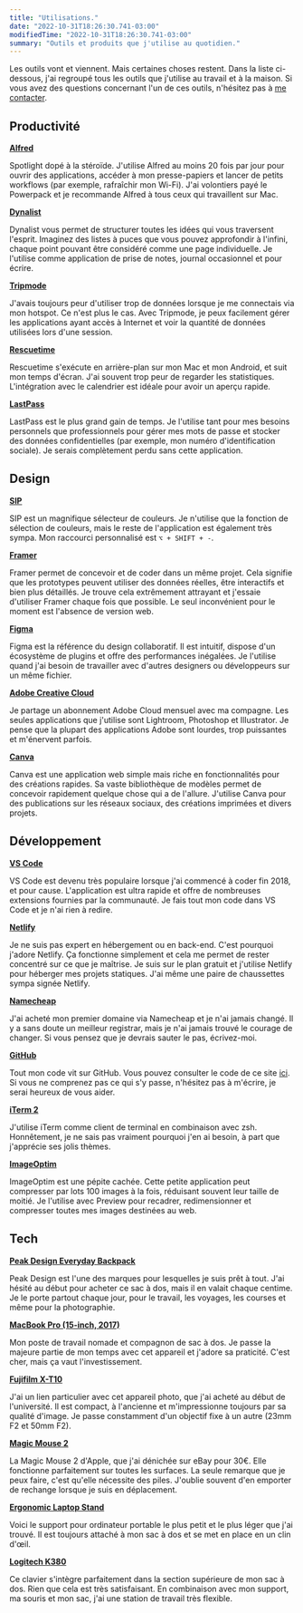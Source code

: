 ```yaml
---
title: "Utilisations."
date: "2022-10-31T18:26:30.741-03:00"
modifiedTime: "2022-10-31T18:26:30.741-03:00"
summary: "Outils et produits que j'utilise au quotidien."
---
```


Les outils vont et viennent. Mais certaines choses restent. Dans la liste ci-dessous, j'ai regroupé tous les outils que j'utilise au travail et à la maison. Si vous avez des questions concernant l'un de ces outils, n'hésitez pas à [me contacter](mailto:contact@yuricunha.com).

## Productivité

**[Alfred](https://www.alfredapp.com/)**

Spotlight dopé à la stéroïde. J'utilise Alfred au moins 20 fois par jour pour ouvrir des applications, accéder à mon presse-papiers et lancer de petits workflows (par exemple, rafraîchir mon Wi-Fi). J'ai volontiers payé le Powerpack et je recommande Alfred à tous ceux qui travaillent sur Mac.

**[Dynalist](https://dynalist.io/)**

Dynalist vous permet de structurer toutes les idées qui vous traversent l'esprit. Imaginez des listes à puces que vous pouvez approfondir à l'infini, chaque point pouvant être considéré comme une page individuelle. Je l'utilise comme application de prise de notes, journal occasionnel et pour écrire.

**[Tripmode](https://www.tripmode.ch/)**

J'avais toujours peur d'utiliser trop de données lorsque je me connectais via mon hotspot. Ce n'est plus le cas. Avec Tripmode, je peux facilement gérer les applications ayant accès à Internet et voir la quantité de données utilisées lors d'une session.

**[Rescuetime](https://www.rescuetime.com/)**

Rescuetime s'exécute en arrière-plan sur mon Mac et mon Android, et suit mon temps d'écran. J'ai souvent trop peur de regarder les statistiques. L'intégration avec le calendrier est idéale pour avoir un aperçu rapide.

**[LastPass](https://www.lastpass.com/)**

LastPass est le plus grand gain de temps. Je l'utilise tant pour mes besoins personnels que professionnels pour gérer mes mots de passe et stocker des données confidentielles (par exemple, mon numéro d'identification sociale). Je serais complètement perdu sans cette application.

## Design

**[SIP](https://sipapp.io/)**

SIP est un magnifique sélecteur de couleurs. Je n'utilise que la fonction de sélection de couleurs, mais le reste de l'application est également très sympa. Mon raccourci personnalisé est `⌥ + SHIFT + -`.

**[Framer](https://www.framer.com/)**

Framer permet de concevoir et de coder dans un même projet. Cela signifie que les prototypes peuvent utiliser des données réelles, être interactifs et bien plus détaillés. Je trouve cela extrêmement attrayant et j'essaie d'utiliser Framer chaque fois que possible. Le seul inconvénient pour le moment est l'absence de version web.

**[Figma](https://www.figma.com/)**

Figma est la référence du design collaboratif. Il est intuitif, dispose d'un écosystème de plugins et offre des performances inégalées. Je l'utilise quand j'ai besoin de travailler avec d'autres designers ou développeurs sur un même fichier.

**[Adobe Creative Cloud](https://www.adobe.com/creativecloud.html)**

Je partage un abonnement Adobe Cloud mensuel avec ma compagne. Les seules applications que j'utilise sont Lightroom, Photoshop et Illustrator. Je pense que la plupart des applications Adobe sont lourdes, trop puissantes et m'énervent parfois.

**[Canva](https://www.canva.com/)**

Canva est une application web simple mais riche en fonctionnalités pour des créations rapides. Sa vaste bibliothèque de modèles permet de concevoir rapidement quelque chose qui a de l'allure. J'utilise Canva pour des publications sur les réseaux sociaux, des créations imprimées et divers projets.

## Développement

**[VS Code](https://code.visualstudio.com/)**

VS Code est devenu très populaire lorsque j'ai commencé à coder fin 2018, et pour cause. L'application est ultra rapide et offre de nombreuses extensions fournies par la communauté. Je fais tout mon code dans VS Code et je n'ai rien à redire.

**[Netlify](https://www.netlify.com/)**

Je ne suis pas expert en hébergement ou en back-end. C'est pourquoi j'adore Netlify. Ça fonctionne simplement et cela me permet de rester concentré sur ce que je maîtrise. Je suis sur le plan gratuit et j'utilise Netlify pour héberger mes projets statiques. J'ai même une paire de chaussettes sympa signée Netlify.

**[Namecheap](https://www.namecheap.com/)**

J'ai acheté mon premier domaine via Namecheap et je n'ai jamais changé. Il y a sans doute un meilleur registrar, mais je n'ai jamais trouvé le courage de changer. Si vous pensez que je devrais sauter le pas, écrivez-moi.

**[GitHub](https://github.com/)**

Tout mon code vit sur GitHub. Vous pouvez consulter le code de ce site [ici](https://github.com/wirtzdan/new-website). Si vous ne comprenez pas ce qui s'y passe, n'hésitez pas à m'écrire, je serai heureux de vous aider.

**[iTerm 2](https://iterm2.com/)**

J'utilise iTerm comme client de terminal en combinaison avec zsh. Honnêtement, je ne sais pas vraiment pourquoi j'en ai besoin, à part que j'apprécie ses jolis thèmes.

**[ImageOptim](https://imageoptim.com/mac)**

ImageOptim est une pépite cachée. Cette petite application peut compresser par lots 100 images à la fois, réduisant souvent leur taille de moitié. Je l'utilise avec Preview pour recadrer, redimensionner et compresser toutes mes images destinées au web.

## Tech

**[Peak Design Everyday Backpack](https://www.peakdesign.com/products/everyday-backpack)**

Peak Design est l'une des marques pour lesquelles je suis prêt à tout. J'ai hésité au début pour acheter ce sac à dos, mais il en valait chaque centime. Je le porte partout chaque jour, pour le travail, les voyages, les courses et même pour la photographie.

**[MacBook Pro (15-inch, 2017)](https://www.apple.com/shop/buy-mac/macbook-pro)**

Mon poste de travail nomade et compagnon de sac à dos. Je passe la majeure partie de mon temps avec cet appareil et j'adore sa praticité. C'est cher, mais ça vaut l'investissement.

**[Fujifilm X-T10](https://www.fujifilmusa.com/products/digital_cameras/x/fujifilm_x_t10/)**

J'ai un lien particulier avec cet appareil photo, que j'ai acheté au début de l'université. Il est compact, à l'ancienne et m'impressionne toujours par sa qualité d'image. Je passe constamment d'un objectif fixe à un autre (23mm F2 et 50mm F2).

**[Magic Mouse 2](https://www.apple.com/de/shop/product/MLA02Z/A/magic-mouse-2-silber)**

La Magic Mouse 2 d'Apple, que j'ai dénichée sur eBay pour 30€. Elle fonctionne parfaitement sur toutes les surfaces. La seule remarque que je peux faire, c'est qu'elle nécessite des piles. J'oublie souvent d'en emporter de rechange lorsque je suis en déplacement.

**[Ergonomic Laptop Stand](https://www.amazon.de/dp/B01N99IGMQ/ref=sr_1_5?crid=2XJA82MXCVRRC&keywords=mobiler+laptop+st%C3%A4nder&qid=1573384409&sprefix=mobile+laptop%2Caps%2C200&sr=8-5)**

Voici le support pour ordinateur portable le plus petit et le plus léger que j'ai trouvé. Il est toujours attaché à mon sac à dos et se met en place en un clin d'œil.

**[Logitech K380](https://www.logitech.com/en-us/product/multi-device-keyboard-k380)**

Ce clavier s'intègre parfaitement dans la section supérieure de mon sac à dos. Rien que cela est très satisfaisant. En combinaison avec mon support, ma souris et mon sac, j'ai une station de travail très flexible.

